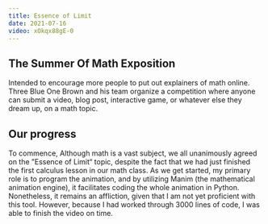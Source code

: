 ```yaml
---
title: Essence of Limit
date: 2021-07-16
video: xOkqx88gE-0
---
```


## The Summer Of Math Exposition
Intended to encourage more people to put out explainers of math online. Three Blue One Brown and his team organize a competition where anyone can submit a video, blog post, interactive game, or whatever else they dream up,
on a math topic. 

## Our progress
To commence, Although math is a vast subject, we all unanimously agreed on the ”Essence of Limit“ topic, despite the fact that we had just finished the first calculus lesson in our math class. As we get started, my primary role is to program the animation, and by utilizing Manim (the mathematical animation engine), it facilitates coding the whole animation in Python. Nonetheless, it remains an affliction, given that I am not yet proficient with this tool. However, because I had worked through 3000 lines of code, I was able to finish the video on time.



